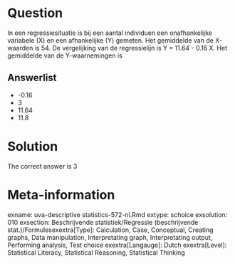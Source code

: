 Question
========

In een regressiesituatie is bij een aantal individuen een onafhankelijke variabele (X) en een afhankelijke (Y) gemeten.
Het gemiddelde van de X-waarden is 54.
De vergelijking van de regressielijn is
Y = 11.64 - 0.16 X.
Het gemiddelde van de Y-waarnemingen is 

Answerlist
----------
* -0.16
* 3
* 11.64
* 11.8

Solution
========

The correct answer is  3 

Meta-information
================
exname: uva-descriptive statistics-572-nl.Rmd 
extype: schoice 
exsolution: 010 
exsection: Beschrijvende statistiek/Regressie (beschrijvende stat.)/Formulesexextra[Type]: Calculation, Case, Conceptual, Creating graphs, Data manipulation, Interpretating graph, Interpretating output, Performing analysis, Test choice 
exextra[Langauge]: Dutch 
exextra[Level]: Statistical Literacy, Statistical Reasoning, Statistical Thinking 
